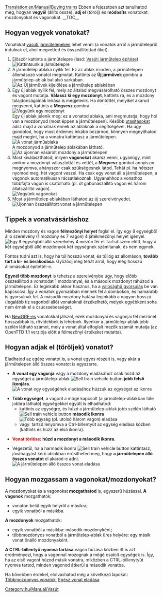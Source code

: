 [[Translation:en/Manual/Buying trains]]
{{hu/Manual/Tutorial/Oktatás}}
Ebben a fejezetben azt tanulhatod meg, hogyan '''vegyél''' (állíts össze), '''adj el''' (törölj) és '''módosíts''' vonatokat: mozdonyokat és vagonokat.
__TOC__ 
==Hogyan vegyek vonatokat?==
Vonatokat [[hu/Manual/Vasúti járműtelep építése|vasúti járműtelepeken]] lehet venni (a vonatok arról a járműtelepről indulnak el, ahol megvetted és összeállítottad őket).
# Először kattints a járműtelepre (lásd: [[hu/Manual/Vasúti járműtelep építése|Vasúti járműtelep építése]])<br/>[[File:en/Manual/BuildTrainTutorial1.png|none|frame|Kattintsunk a járműtelepre]]
# A járműtelep ablaka nyílik fel. Ez az ablak minden, a járműtelepen állomásozó vonatot megmutat. Kattints az '''Új járművek''' gombra a járműtelep-ablak bal alsó sarkában. <br/>[[File:en/Manual/BuildTrainTutorial2.png|none|frame|Az ''Új járművek'' kijelölése a járműtelep ablakában]]
# Egy új ablak nyílik fel, mely az általad megvásárolható összes mozdonyt és vagont mutatja. '''Válassz ki egy mozdonyt''', kattints rá, és a mozdony tulajdonságainak leírása is megjelenik. Ha döntöttél, melyiket akarod megvenni, kattints a '''Megvesz''' gombra.<br/>[[File:en/Manual/BuildTrainTutorial3.png|none|frame|Vegyünk egy mozdonyt]]<br/>Egy új ablak jelenik meg: ez a vonatod ablaka, ami megmutatja, hogy hol van a mozdonyod (most éppen a járműtelepen). Később [[hu/A járművek utasításlistája|utasításokat]] adsz majd a vonatnak ennek az ablaknak a segítségével. Ha úgy gondolod, hogy most érdemes inkább bezárnod, könnyen megnyithatod majd megint, ha a vonatra kattintasz a járműtelepen.[[File:en/Manual/BuildTrainTutorial5.png|none|frame|A vonat járműablaka]]<br/>A mozdonyod a járműtelep ablakában látható.<br/>[[File:en/Manual/BuildTrainTutorial4.png|none|frame|Az újonnan vásárolt mozdony a járműtelepen]]
# Most kiválaszthatod, milyen '''vagonokat''' akarsz venni, ugyanúgy, mint amikor a mozdonyt választottál és vettél, a '''Megvesz''' gombot annyiszor megnyomva, ahányszor csak szükségesnek látod. Tehát pl. ha hétszer nyomod meg, hét vagont veszel. Ha csak egy vonat áll a járműtelepen, a vagonok automatikusan rácsatlakoznak. Ugyanahhoz a vonathoz többfajta vagon is csatolható (pl. öt gabonaszállító vagon és három állatszállító vagon).<br/>[[File:en/Manual/BuildTrainTutorial6.png|none|frame|Vegyünk vagonokat]]
#Most a járműtelep ablakában láthatod az új szerelvényedet.<br/>[[File:en/Manual/BuildTrainTutorial7.png|none|frame|Újonnan összeállított vonat a járműtelepen]]

==Tippek a vonatvásárláshoz==
Minden mozdony és vagon '''félmezőnyi helyet''' foglal el. Így egy 8 egységből álló szerelvény (1 mozdony és 7 vagon) 4 játékmezőnyi helyet igényel.<br/>[[File:en/Manual/BuildTrainTutorial8.png|none|frame|Egy 8 egységből álló szerelvény 4 mezőn fér el]]
Tartsd szem előtt, hogy a két egységből álló mozdonyok két egységnek számítanak, és nem egynek.

Fontos tudni azt is, hogy ha túl hosszú vonat, és túllóg az állomáson, '''tovább tart a ki- és berakodása'''. Győződj meg tehát arról, hogy elég hosszú állomásokat építettél-e.

'''Egynél több mozdonyt''' is tehetsz a szerelvénybe úgy, hogy előbb összeállítod a vonatodat 1 mozdonnyal, és a második mozdonyt ráhúzod a járműtelepen. Ez leginkább akkor hasznos, ha a [[hu/Archive/Manual/Settings/Valósághű gyorsulás|valósághű gyorsulás]] be van kapcsolva. Így a vonatok gyorsabban mennek fel a dombokon, és hamarabb is gyorsulnak fel. A második mozdony hatása leginkább a nagyon hosszú (legalább tíz vagonból álló) vonatoknál érzékelhető, melyek egyébként soha nem érnék el a csúcssebességet.

Ha [[hu/Manual/NewGRF|NewGRF-es]] vonatokkal játszol, ezek mozdonyai és vagonjai fél mezőnél hosszabbak is, rövidebbek is lehetnek. Ilyenkor a járműtelep-ablak jobb szélén látható számot, mely a vonat által elfoglalt mezők számát mutatja (az OpenTTD 1.1 verziója előtt a félmezőnyi értékeket mutatta).

==Hogyan adjak el (töröljek) vonatot?==
Eladhatod az egész vonatot is, a vonat egyes részeit is, vagy akár a járműtelepen álló összes vonatot is egyszerre.

* '''A vonat egy vagonja''' vagy a mozdony eladásához csak húzd az egységet a járműtelep-ablak [[File:en/Manual/SellTrainVehicle.png|Sell train vehicle button]] '''jobb felső ikonjára'''.<br/>[[File:en/Manual/BuildTrainTutorial9.png|none|frame|A vonat egy egységének eladásához húzzuk az egységet az ikonra]]


* '''Több egységet''', a vagont a mögé kapcsolt (a járműtelep-ablakban tőle jobbra látható) egységekkel együtt is elhadhatod:
** kattints az egységre, és húzd a járműtelep-ablak jobb szélén látható [[File:en/Manual/SellEntireTrain.png|Sell train vehicle button]] '''második ikonra'''<br/>[[File:en/Manual/BuildTrainTutorial10.png|none|frame|Több egység (pl. utolsó három vagon) eladása]]<br/>
** vagy: tartsd lenyomva a Ctrl-billentyűt az egység eladása közben (kattints és húzz az első ikonra).


* '''<font color='red'>Vonat törlése</font>: húzd a mozdonyt a második ikonra'''.

* Végezetül, ha a harmadik ikonra [[File:en/Manual/SellAllTrains.png|Sell train vehicle button]] kattintasz, jóváhagyást kérő ablakban erősítheted meg, hogy '''a járműtelepen álló összes vonatot''' el akarod-e adni.<br/>[[File:en/Manual/BuildTrainTutorial11.png|none|frame|A járműtelepen álló összes vonat eladása]]

==Hogyan mozgassam a vagonokat/mozdonyokat?==

A mozdonyokat és a vagonokat '''mozgathatod''' is, egyszerű húzással.
'''A vagonok''' mozgathatók:
* vonaton belül egyik helyről a másikra;
* egyik vonatból a másikba.
'''A mozdonyok''' mozgathatók:
* egyik vonatból a másikba: második mozdonyként;
* többmozdonyos vonatból a járműtelep-ablak üres helyére: egy másik vonat önálló mozdonyaként.

'''A CTRL-billentyű nyomva tartása''' vagon húzása közben itt is azt eredményezi, hogy a vagonnal mozognak a mögé csatolt egységek is. Így, ha az első vagont húzod másik vonatra, miközben a CTRL-billenytyűt nyomva tartod, minden vagonod átkerül a második vonatba.

Ha bővebben érdekel, elolvashatod még a következő lapokat: [[hu/Archive/Manual/Többmozdonyos vonatok|Többmozdonyos vonatok]], [[hu/Egész vonat eladása|Egész vonat eladása]]

[[Category:hu/Manual/Vasút]]